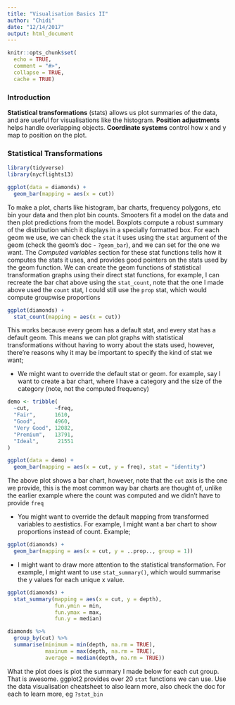 ```yaml
---
title: "Visualisation Basics II"
author: "Chidi"
date: "12/14/2017"
output: html_document
---
```


```r
knitr::opts_chunk$set(
  echo = TRUE,
  comment = "#>",
  collapse = TRUE,
  cache = TRUE)
```

### Introduction  

**Statistical transformations** (stats) allows us plot summaries of the data, and are useful for visualisations like the histogram.  **Position adjustments** helps handle overlapping objects. **Coordinate systems** control how x and y map to position on the plot.

### Statistical Transformations  

```r
library(tidyverse)
library(nycflights13)
```


```r
ggplot(data = diamonds) + 
  geom_bar(mapping = aes(x = cut))
```

To make a plot, charts like histogram, bar charts, frequency polygons, etc bin your data and then plot bin counts. Smooters fit a model on the data and then plot predictions from the model. Boxplots compute a robust summary of the distribution which it displays in a specially formatted box.  For each geom we use, we can check the `stat` it uses using the `stat` argument of the geom (check the geom's doc - `?geom_bar`), and we can set for the one we want. The *Computed variables* section for these stat functions tells how it computes the stats it uses, and provides good pointers on the stats used by the geom function. We can create the geom functions of statistical transformation graphs using their direct stat functions, for example, I can recreate the bar chat above using the `stat_count`, note that the one I made above used the `count` stat, I could still use the `prop` stat, which would compute groupwise proportions  

```r
ggplot(diamonds) +
  stat_count(mapping = aes(x = cut))
```

This works because every geom has a default stat, and every stat has a default geom. This means we can plot graphs with statistical transformations without having to worry about the stats used, however, there're reasons why it may be important to specify the kind of stat we want;

* We might want to override the default stat or geom. for example, say I want to create a bar chart, where I have a category and the size of the category (note, not the computed frequency)  

```r
demo <- tribble(
  ~cut,        ~freq,
  "Fair",      1610,
  "Good",      4960,
  "Very Good", 12082,
  "Premium",   13791,
  "Ideal",      21551
)

ggplot(data = demo) +
  geom_bar(mapping = aes(x = cut, y = freq), stat = "identity")
```

The above plot shows a bar chart, however, note that the `cut` axis is the one we provide, this is the most common way bar charts are thought of, unlike the earlier example where the count was computed and we didn't have to provide `freq`  

* You might want to override the default mapping from transformed variables to aestistics. For example, I might want a bar chart to show proportions instead of count. Example;  

```r
ggplot(diamonds) +
  geom_bar(mapping = aes(x = cut, y = ..prop.., group = 1))
```

* I might want to draw more attention to the statistical transformation. For example, I might want to use `stat_summary()`, which would summarise the y values for each unique x value.  

```r
ggplot(diamonds) +
  stat_summary(mapping = aes(x = cut, y = depth),
               fun.ymin = min,
               fun.ymax = max,
               fun.y = median)

diamonds %>%
  group_by(cut) %>%
  summarise(minimum = min(depth, na.rm = TRUE),
            maxinum = max(depth, na.rm = TRUE),
            average = median(depth, na.rm = TRUE))
```

What the plot does is plot the summary I made below for each cut group. That is awesome. ggplot2 provides over 20 `stat` functions we can use. Use the data visualisation cheatsheet to also learn more, also check the doc for each to learn more, eg `?stat_bin`  

